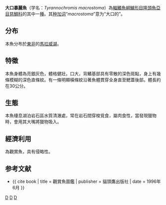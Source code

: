 {{Speciesbox 
| taxon = Tyrannochromis macrostoma
| status = LC
| status_system = iucn3.1
| image = Tyrannochromis macrostoma.jpg
| authority = {{le|查爾斯·塔特·里根|Charles Tate Regan|Regan}}, 1922
| synonyms = *''Cyrtocara macrostoma''<br /><small>Regan, 1922</small>
*''Haplochromis macrostoma''<br /><small>Regan, 1922</small>
}}

'''大口暴麗魚'''（学名：''Tyrannochromis macrostoma''）為[[輻鰭魚綱|輻鰭魚綱]][[鱸形目|鱸形目]][[隆頭魚亞目|隆頭魚亞目]][[慈鯛科|慈鯛科]]的其中一[[種|種]]。其[[种加词|种加词]]“''macrostoma''”意为“大口的”。

==分布==
本魚分布於[[東非|東非]]的[[馬拉威湖|馬拉威湖]]。

==特徵==
本魚身體為亮銀灰色，體格健壯。口大，背鰭基部具有零散的深色斑點，身上有幾條模糊的深色直條紋。有一條明顯橫條紋沿著魚體貫穿全身直至鰓蓋後部。體長約在30公分。

==生態==
本魚棲息湖泊岩石區水質清澈處，常在岩石間穿梭覓食，屬肉食性，當發現獵物時，會用其大嘴將獵物吸入。

==經濟利用==
為觀賞魚，具有侵略性。

==参考文献==
{{reflist}}
*{{ cite book | title = 觀賞魚圖鑑 | publisher = 貓頭鷹出版社 | date = 1996年6月 }}
{{commons|Tyrannochromis macrostoma}}
{{Taxonbar}}

[[Category:觀賞魚|D]]
[[Category:暴麗魚屬|D]]
[[Category:1922年描述的魚類|D]]